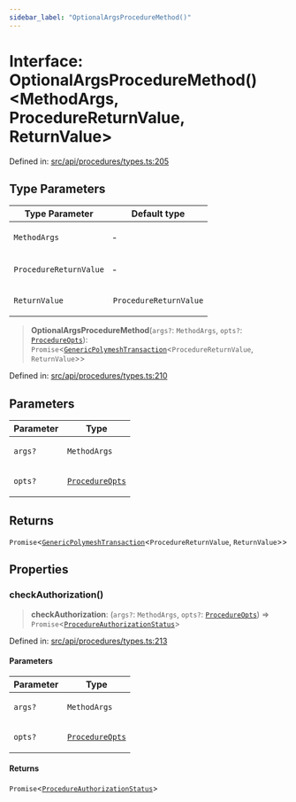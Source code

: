```yaml
---
sidebar_label: "OptionalArgsProcedureMethod()"
---
```


# Interface: OptionalArgsProcedureMethod()\<MethodArgs, ProcedureReturnValue, ReturnValue\>

Defined in: [src/api/procedures/types.ts:205](https://github.com/PolymeshAssociation/polymesh-sdk/blob/bee6a2fe7a8ce5db42a6982e793782182cde2153/src/api/procedures/types.ts#L205)

## Type Parameters

<table>
<thead>
<tr>
<th>Type Parameter</th>
<th>Default type</th>
</tr>
</thead>
<tbody>
<tr>
<td>

`MethodArgs`

</td>
<td>

&hyphen;

</td>
</tr>
<tr>
<td>

`ProcedureReturnValue`

</td>
<td>

&hyphen;

</td>
</tr>
<tr>
<td>

`ReturnValue`

</td>
<td>

`ProcedureReturnValue`

</td>
</tr>
</tbody>
</table>

> **OptionalArgsProcedureMethod**(`args?`: `MethodArgs`, `opts?`: [`ProcedureOpts`](ProcedureOpts.mdx)): `Promise`\<[`GenericPolymeshTransaction`](../type-aliases/GenericPolymeshTransaction.mdx)\<`ProcedureReturnValue`, `ReturnValue`\>\>

Defined in: [src/api/procedures/types.ts:210](https://github.com/PolymeshAssociation/polymesh-sdk/blob/bee6a2fe7a8ce5db42a6982e793782182cde2153/src/api/procedures/types.ts#L210)

## Parameters

<table>
<thead>
<tr>
<th>Parameter</th>
<th>Type</th>
</tr>
</thead>
<tbody>
<tr>
<td>

`args?`

</td>
<td>

`MethodArgs`

</td>
</tr>
<tr>
<td>

`opts?`

</td>
<td>

[`ProcedureOpts`](ProcedureOpts.mdx)

</td>
</tr>
</tbody>
</table>

## Returns

`Promise`\<[`GenericPolymeshTransaction`](../type-aliases/GenericPolymeshTransaction.mdx)\<`ProcedureReturnValue`, `ReturnValue`\>\>

## Properties

### checkAuthorization()

> **checkAuthorization**: (`args?`: `MethodArgs`, `opts?`: [`ProcedureOpts`](ProcedureOpts.mdx)) => `Promise`\<[`ProcedureAuthorizationStatus`](ProcedureAuthorizationStatus.mdx)\>

Defined in: [src/api/procedures/types.ts:213](https://github.com/PolymeshAssociation/polymesh-sdk/blob/bee6a2fe7a8ce5db42a6982e793782182cde2153/src/api/procedures/types.ts#L213)

#### Parameters

<table>
<thead>
<tr>
<th>Parameter</th>
<th>Type</th>
</tr>
</thead>
<tbody>
<tr>
<td>

`args?`

</td>
<td>

`MethodArgs`

</td>
</tr>
<tr>
<td>

`opts?`

</td>
<td>

[`ProcedureOpts`](ProcedureOpts.mdx)

</td>
</tr>
</tbody>
</table>

#### Returns

`Promise`\<[`ProcedureAuthorizationStatus`](ProcedureAuthorizationStatus.mdx)\>
